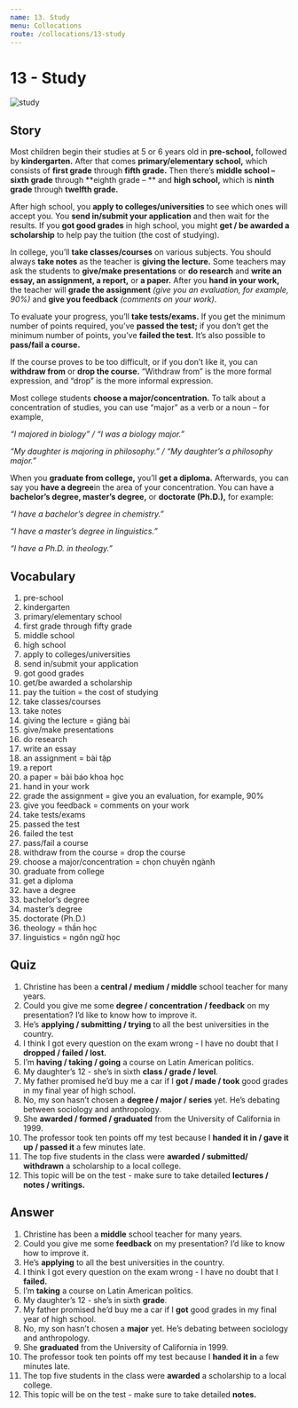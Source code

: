```yaml
---
name: 13. Study
menu: Collocations
route: /collocations/13-study
---
```



# 13 - Study

<Image src={studyImg} alt="study" />

## Story

Most children begin their studies at 5 or 6 years old in **pre-school,** followed by **kindergarten.** After that comes **primary/elementary school,** which consists of **first grade** through **fifth grade.** Then there’s **middle school – sixth grade** through **eighth grade – ** and **high school,** which is **ninth grade** through **twelfth grade.**

After high school, you **apply to colleges/universities** to see which ones will accept you. You **send in/submit your application** and then wait for the results. If you **got good grades** in high school, you might **get / be awarded a scholarship** to help pay the tuition (the cost of studying).

In college, you’ll **take classes/courses** on various subjects. You should always **take notes** as the teacher is **giving the lecture.** Some teachers may ask the students to **give/make presentations** or **do research** and **write an essay, an assignment, a report,** or **a paper.** After you **hand in your work,** the teacher will **grade the assignment** _(give you an evaluation, for example, 90%)_ and **give you feedback** _(comments on your work)_.

To evaluate your progress, you’ll **take tests/exams.** If you get the minimum number of points required, you’ve **passed the test;** if you don’t get the minimum number of points, you’ve **failed the test.** It’s also possible to **pass/fail a course.**

If the course proves to be too difficult, or if you don’t like it, you can **withdraw from** or **drop the course.** “Withdraw from” is the more formal expression, and “drop” is the more informal expression.

Most college students **choose a major/concentration.** To talk about a concentration of studies, you can use “major” as a verb or a noun – for example,

_“I majored in biology” / “I was a biology major.”_

_“My daughter is majoring in philosophy.” / “My daughter’s a philosophy major.”_

When you **graduate from college,** you’ll **get a diploma.** Afterwards, you can say you **have a degree**in the area of your concentration. You can have a **bachelor’s degree, master’s degree,** or **doctorate (Ph.D.),** for example:

_“I have a bachelor’s degree in chemistry.”_

_“I have a master’s degree in linguistics.”_

_“I have a Ph.D. in theology.”_

## Vocabulary

1. pre-school
2. kindergarten
3. primary/elementary school
4. first grade through fifty grade
5. middle school
6. high school
7. apply to colleges/universities
8. send in/submit your application
9. got good grades
10. get/be awarded a scholarship
11. pay the tuition = the cost of studying
12. take classes/courses
13. take notes
14. giving the lecture = giảng bài
15. give/make presentations
16. do research
17. write an essay
18. an assignment = bài tập
19. a report
20. a paper = bài báo khoa học
21. hand in your work
22. grade the assignment = give you an evaluation, for example, 90%
23. give you feedback = comments on your work
24. take tests/exams
25. passed the test
26. failed the test
27. pass/fail a course
28. withdraw from the course = drop the course
29. choose a major/concentration = chọn chuyên ngành
30. graduate from college
31. get a diploma
32. have a degree
33. bachelor’s degree
34. master’s degree
35. doctorate (Ph.D.)
36. theology = thần học
37. linguistics = ngôn ngữ học

## Quiz

1. Christine has been a **central / medium / middle** school teacher for many years.
2. Could you give me some **degree / concentration / feedback** on my presentation? I’d like to know how to improve it.
3. He’s **applying / submitting / trying** to all the best universities in the country.
4. I think I got every question on the exam wrong - I have no doubt that I **dropped / failed / lost.**
5. I’m **having / taking / going** a course on Latin American politics.
6. My daughter’s 12 - she’s in sixth **class / grade / level**.
7. My father promised he’d buy me a car if I **got / made / took** good grades in my final year of high school.
8. No, my son hasn’t chosen a **degree / major / series** yet. He’s debating between sociology and anthropology.
9. She **awarded / formed / graduated** from the University of California in 1999.
10. The professor took ten points off my test because I **handed it in / gave it up / passed it** a few minutes late.
11. The top five students in the class were **awarded / submitted/ withdrawn** a scholarship to a local college.
12. This topic will be on the test - make sure to take detailed **lectures / notes / writings.**

## Answer

1. Christine has been a **middle** school teacher for many years.
2. Could you give me some **feedback** on my presentation? I’d like to know how to improve it.
3. He’s **applying** to all the best universities in the country.
4. I think I got every question on the exam wrong - I have no doubt that I **failed.**
5. I’m **taking** a course on Latin American politics.
6. My daughter’s 12 - she’s in sixth **grade**.
7. My father promised he’d buy me a car if I **got** good grades in my final year of high school.
8. No, my son hasn’t chosen a **major** yet. He’s debating between sociology and anthropology.
9. She **graduated** from the University of California in 1999.
10. The professor took ten points off my test because I **handed it in** a few minutes late.
11. The top five students in the class were **awarded** a scholarship to a local college.
12. This topic will be on the test - make sure to take detailed **notes.**
